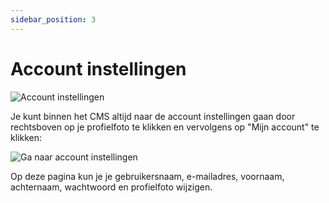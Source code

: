 ```yaml
---
sidebar_position: 3
---
```


# Account instellingen

![Account instellingen](/img/basics/account-instellingen.png)

Je kunt binnen het CMS altijd naar de account instellingen gaan door rechtsboven op je profielfoto te klikken en vervolgens op "Mijn account" te klikken:

![Ga naar account instellingen](/img/basics/account-instellingen-link.png)

Op deze pagina kun je je gebruikersnaam, e-mailadres, voornaam, achternaam, wachtwoord en profielfoto wijzigen.
